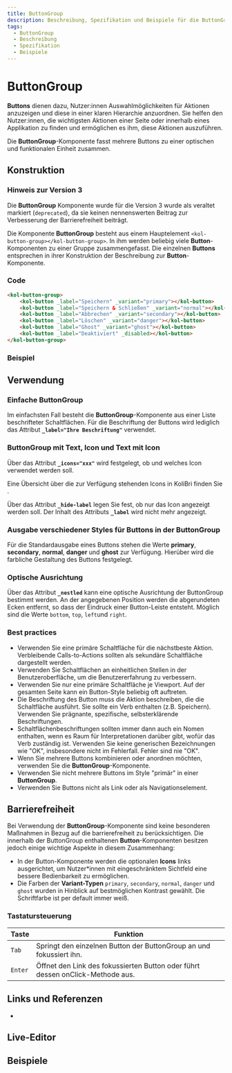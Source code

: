 ```yaml
---
title: ButtonGroup
description: Beschreibung, Spezifikation und Beispiele für die ButtonGroup-Komponente.
tags:
  - ButtonGroup
  - Beschreibung
  - Spezifikation
  - Beispiele
---
```



# ButtonGroup

**Buttons** dienen dazu, Nutzer:innen Auswahlmöglichkeiten für Aktionen anzuzeigen und diese in einer klaren Hierarchie anzuordnen. Sie helfen den Nutzer:innen, die wichtigsten Aktionen einer Seite oder innerhalb eines Applikation zu finden und ermöglichen es ihm, diese Aktionen auszuführen.

Die **ButtonGroup**-Komponente fasst mehrere Buttons zu einer optischen und funktionalen Einheit zusammen.

## Konstruktion

### Hinweis zur Version 3

Die **ButtonGroup** Komponente wurde für die Version 3 wurde als veraltet markiert (`deprecated`), da sie keinen nennenswerten Beitrag zur Verbesserung der Barrierefreiheit beiträgt.

Die Komponente **ButtonGroup** besteht aus einem Hauptelement `<kol-button-group></kol-button-group>`. In ihm werden beliebig viele **Button**-Komponenten zu einer Gruppe zusammengefasst. Die einzelnen **Buttons** entsprechen in ihrer Konstruktion der Beschreibung
zur **Button**-Komponente.

### Code

```html
<kol-button-group>
	<kol-button _label="Speichern" _variant="primary"></kol-button>
	<kol-button _label="Speichern & Schließen" _variant="normal"></kol-button>
	<kol-button _label="Abbrechen" _variant="secondary"></kol-button>
	<kol-button _label="Löschen" _variant="danger"></kol-button>
	<kol-button _label="Ghost" _variant="ghost"></kol-button>
	<kol-button _label="Deaktiviert" _disabled></kol-button>
</kol-button-group>
```

### Beispiel

<kol-button-group>
	<kol-button _label="Speichern" _variant="primary"></kol-button>
	<kol-button _label="Speichern & Schließen" _variant="normal"></kol-button>
	<kol-button _label="Abbrechen" _variant="secondary"></kol-button>
	<kol-button _label="Löschen" _variant="danger"></kol-button>
	<kol-button _label="Ghost" _variant="ghost"></kol-button>
	<kol-button _label="Deaktiviert" _disabled></kol-button>
</kol-button-group>

## Verwendung

### Einfache ButtonGroup

Im einfachsten Fall besteht die **ButtonGroup**-Komponente aus einer Liste beschrifteter Schaltflächen. Für die Beschriftung der Buttons wird lediglich das Attribut **`_label="Ihre Beschriftung"`** verwendet.

### ButtonGroup mit Text, Icon und Text mit Icon

Über das Attribut **`_icons="xxx"`** wird festgelegt, ob und welches Icon verwendet werden soll.

Eine Übersicht über die zur Verfügung stehenden Icons in KoliBri finden Sie <kol-link _href="https://icofont.com/icons" _target="_blank" _label="hier"></kol-link>.

Über das Attribut **`_hide-label`** legen Sie fest, ob nur das Icon angezeigt werden soll. Der Inhalt des Attributs **`_label`** wird nicht mehr angezeigt.

### Ausgabe verschiedener Styles für Buttons in der ButtonGroup

Für die Standardausgabe eines Buttons stehen die Werte **primary**, **secondary**, **normal**, **danger** und **ghost** zur Verfügung. Hierüber wird die farbliche Gestaltung des Buttons festgelegt.

### Optische Ausrichtung

Über das Attribut **`_nestled`** kann eine optische Ausrichtung der ButtonGroup bestimmt werden. An der angegebenen Position werden die abgerundeten Ecken entfernt, so dass der Eindruck einer Button-Leiste entsteht. Möglich sind die Werte `bottom`, `top`, `left`und `right`.

### Best practices

- Verwenden Sie eine primäre Schaltfläche für die nächstbeste Aktion. Verbleibende Calls-to-Actions sollten als sekundäre Schaltfläche dargestellt werden.
- Verwenden Sie Schaltflächen an einheitlichen Stellen in der Benutzeroberfläche, um die Benutzererfahrung zu verbessern.
- Verwenden Sie nur eine primäre Schaltfläche je Viewport. Auf der gesamten Seite kann ein Button-Style beliebig oft auftreten.
- Die Beschriftung des Button muss die Aktion beschreiben, die die Schaltfläche ausführt. Sie sollte ein Verb enthalten (z.B. Speichern). Verwenden Sie prägnante, spezifische, selbsterklärende Beschriftungen.
- Schaltflächenbeschriftungen sollten immer dann auch ein Nomen enthalten, wenn es Raum für Interpretationen darüber gibt, wofür das Verb zuständig ist. Verwenden Sie keine generischen Bezeichnungen wie "OK", insbesondere nicht im Fehlerfall. Fehler sind nie "OK".
- Wenn Sie mehrere Buttons kombinieren oder anordnen möchten, verwenden Sie die **ButtonGroup**-Komponente.
- Verwenden Sie nicht mehrere Buttons im Style "primär" in einer **ButtonGroup**.
- Verwenden Sie Buttons nicht als Link oder als Navigationselement.

## Barrierefreiheit

Bei Verwendung der **ButtonGroup**-Komponente sind keine besonderen Maßnahmen in Bezug auf die barrierefreiheit zu berücksichtigen. Die innerhalb der ButtonGroup enthaltenen **Button**-Komponenten besitzen jedoch einige wichtige Aspekte in diesem Zusammenhang:

- In der Button-Komponente werden die optionalen **Icons** links ausgerichtet, um Nutzer\*innen mit eingeschränktem Sichtfeld eine bessere Bedienbarkeit zu ermöglichen.
- Die Farben der **Variant-Typen** `primary`, `secondary`, `normal`, `danger` und `ghost` wurden in Hinblick auf bestmöglichen Kontrast gewählt. Die Schriftfarbe ist per default immer weiß.

### Tastatursteuerung

| Taste   | Funktion                                                                       |
| ------- | ------------------------------------------------------------------------------ |
| `Tab`   | Springt den einzelnen Button der ButtonGroup an und fokussiert ihn.            |
| `Enter` | Öffnet den Link des fokussierten Button oder führt dessen onClick-Methode aus. |

## Links und Referenzen

- <kol-link _href="https://www.w3.org/TR/wai-aria-practices/#button" _target="_blank"></kol-link>

<Readme />

<ExampleLink component="button-group" />

## Live-Editor

<LiveEditorCompact component="button-group" />

## Beispiele

<Configurator component="button-group" sample="basic" />

